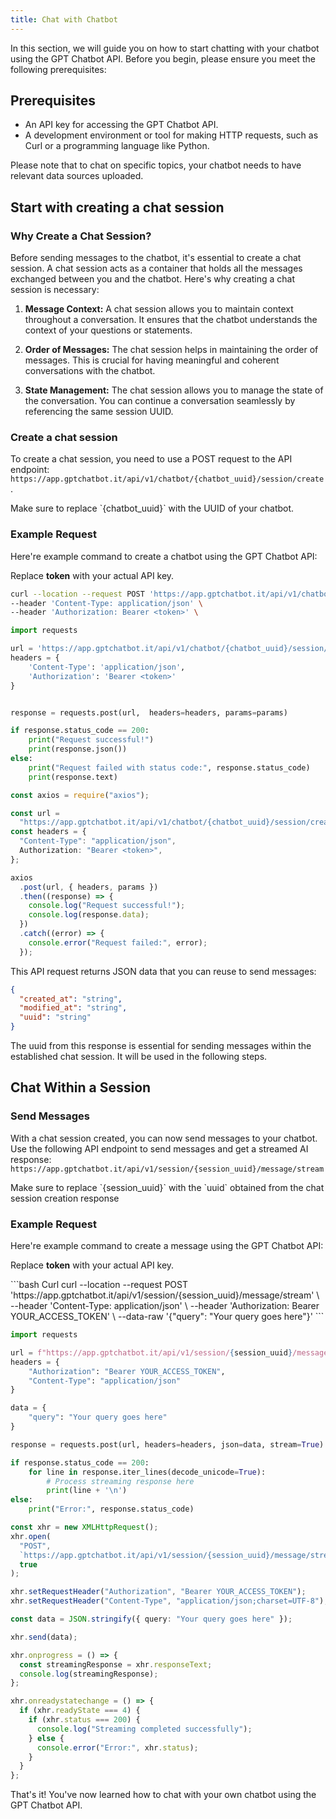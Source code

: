 ```yaml
---
title: Chat with Chatbot
---
```


In this section, we will guide you on how to start chatting with your chatbot using the GPT Chatbot API.
Before you begin, please ensure you meet the following prerequisites:

## Prerequisites

- An API key for accessing the GPT Chatbot API.
- A development environment or tool for making HTTP requests, such as Curl or a programming language like Python.

<Note>
  Please note that to chat on specific topics, your chatbot needs to have
  relevant data sources uploaded.
</Note>

## Start with creating a chat session

### Why Create a Chat Session?

Before sending messages to the chatbot, it's essential to create a chat session. A chat session acts as a container that holds all the messages exchanged between you and the chatbot. Here's why creating a chat session is necessary:

1. **Message Context:** A chat session allows you to maintain context throughout a conversation. It ensures that the chatbot understands the context of your questions or statements.

2. **Order of Messages:** The chat session helps in maintaining the order of messages. This is crucial for having meaningful and coherent conversations with the chatbot.

3. **State Management:** The chat session allows you to manage the state of the conversation. You can continue a conversation seamlessly by referencing the same session UUID.

### Create a chat session

To create a chat session, you need to use a POST request to the API endpoint: `https://app.gptchatbot.it/api/v1/chatbot/{chatbot_uuid}/session/create`.

<Warning>
  Make sure to replace `{chatbot_uuid}` with the UUID of your chatbot.
</Warning>

### Example Request

Here're example command to create a chatbot using the GPT Chatbot API:

<Warning>Replace **token** with your actual API key.</Warning>

<CodeGroup>

```bash Curl
curl --location --request POST 'https://app.gptchatbot.it/api/v1/chatbot/{chatbot_uuid}/session/create' \
--header 'Content-Type: application/json' \
--header 'Authorization: Bearer <token>' \
```

```py Python
import requests

url = 'https://app.gptchatbot.it/api/v1/chatbot/{chatbot_uuid}/session/create'
headers = {
    'Content-Type': 'application/json',
    'Authorization': 'Bearer <token>'
}


response = requests.post(url,  headers=headers, params=params)

if response.status_code == 200:
    print("Request successful!")
    print(response.json())
else:
    print("Request failed with status code:", response.status_code)
    print(response.text)
```

```ts JavaScript
const axios = require("axios");

const url =
  "https://app.gptchatbot.it/api/v1/chatbot/{chatbot_uuid}/session/create";
const headers = {
  "Content-Type": "application/json",
  Authorization: "Bearer <token>",
};

axios
  .post(url, { headers, params })
  .then((response) => {
    console.log("Request successful!");
    console.log(response.data);
  })
  .catch((error) => {
    console.error("Request failed:", error);
  });
```

</CodeGroup>

This API request returns JSON data that you can reuse to send messages:

```json
{
  "created_at": "string",
  "modified_at": "string",
  "uuid": "string"
}
```

<Note>
  The uuid from this response is essential for sending messages within the
  established chat session. It will be used in the following steps.
</Note>

## Chat Within a Session

### Send Messages

With a chat session created, you can now send messages to your chatbot.
Use the following API endpoint to send messages and get a streamed AI response:\
`https://app.gptchatbot.it/api/v1/session/{session_uuid}/message/stream`

<Warning>
  Make sure to replace `{session_uuid}` with the `uuid` obtained from the chat
  session creation response
</Warning>

### Example Request

Here're example command to create a message using the GPT Chatbot API:

<Warning>Replace **token** with your actual API key.</Warning>

<CodeGroup>
    ```bash Curl
curl --location --request POST 'https://app.gptchatbot.it/api/v1/session/{session_uuid}/message/stream' \
--header 'Content-Type: application/json' \
--header 'Authorization: Bearer YOUR_ACCESS_TOKEN' \
--data-raw '{"query": "Your query goes here"}'
```

```py Python
import requests

url = f"https://app.gptchatbot.it/api/v1/session/{session_uuid}/message/stream"
headers = {
    "Authorization": "Bearer YOUR_ACCESS_TOKEN",
    "Content-Type": "application/json"
}

data = {
    "query": "Your query goes here"
}

response = requests.post(url, headers=headers, json=data, stream=True)

if response.status_code == 200:
    for line in response.iter_lines(decode_unicode=True):
        # Process streaming response here
        print(line + '\n')
else:
    print("Error:", response.status_code)
```

```ts JavaScript
const xhr = new XMLHttpRequest();
xhr.open(
  "POST",
  `https://app.gptchatbot.it/api/v1/session/{session_uuid}/message/stream`,
  true
);

xhr.setRequestHeader("Authorization", "Bearer YOUR_ACCESS_TOKEN");
xhr.setRequestHeader("Content-Type", "application/json;charset=UTF-8");

const data = JSON.stringify({ query: "Your query goes here" });

xhr.send(data);

xhr.onprogress = () => {
  const streamingResponse = xhr.responseText;
  console.log(streamingResponse);
};

xhr.onreadystatechange = () => {
  if (xhr.readyState === 4) {
    if (xhr.status === 200) {
      console.log("Streaming completed successfully");
    } else {
      console.error("Error:", xhr.status);
    }
  }
};
```

</CodeGroup>

That's it! You've now learned how to chat with your own chatbot using the GPT Chatbot API.
